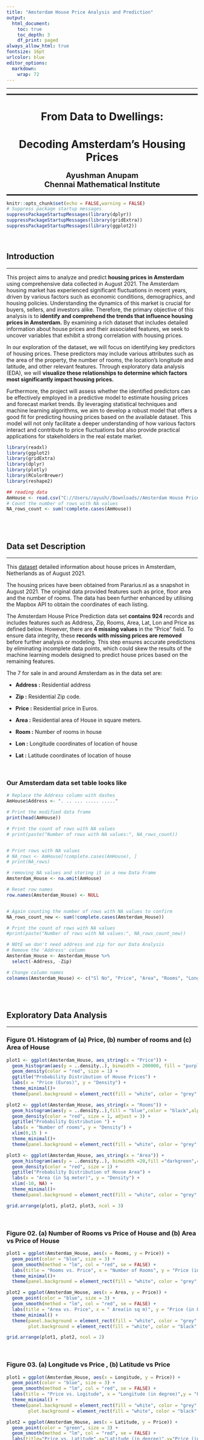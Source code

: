 ---
title: "Amsterdam House Price Analysis and Prediction"
output:
  html_document:
    toc: true
    toc_depth: 3
    df_print: paged
always_allow_html: true
fontsize: 16pt
urlcolor: blue
editor_options:
  markdown:
    wrap: 72
---

<style>
  body {
    margin: 4cm; /* Adjust the margin as needed */
  }
</style>

<hr style="border: 0; height: 1px; background-color: black;">
<hr style="border: 0; height: 3px; background-color: black;">


<center>
# <strong> From Data to Dwellings: <br>
# Decoding Amsterdam's Housing Prices </strong>


<span style="font-size: 15pt;">
 <b>Ayushman Anupam </b> <br>
<b>Chennai Mathematical Institute</b>
</span>
</center>

<hr style="border: 0; height: 3px; background-color: black;">

```{r setup, echo=FALSE}
knitr::opts_chunk$set(echo = FALSE,warning = FALSE)
# Suppress package startup messages
suppressPackageStartupMessages(library(dplyr))
suppressPackageStartupMessages(library(gridExtra))
suppressPackageStartupMessages(library(ggplot2))
```
<br>

## <strong> Introduction </strong>
<hr style="border: 0; height: 2px; background-color: grey;">


This project aims to analyze and predict **housing prices in Amsterdam**
using comprehensive data collected in August 2021. The Amsterdam housing
market has experienced significant fluctuations in recent years, driven
by various factors such as economic conditions, demographics, and
housing policies. Understanding the dynamics of this market is crucial
for buyers, sellers, and investors alike. Therefore, the primary
objective of this analysis is to **identify and comprehend the trends
that influence housing prices in Amsterdam.** By examining a rich
dataset that includes detailed information about house prices and their
associated features, we seek to uncover variables that exhibit a strong
correlation with housing prices.

In our exploration of the dataset, we will focus on identifying key
predictors of housing prices. These predictors may include various
attributes such as the area of the property, the number of rooms, the
location's longitude and latitude, and other relevant features. Through
exploratory data analysis (EDA), we will **visualize these relationships
to determine which factors most significantly impact housing prices.**

Furthermore, the project will assess whether the identified predictors
can be effectively employed in a predictive model to estimate housing
prices and forecast market trends. By leveraging statistical techniques
and machine learning algorithms, we aim to develop a robust model that
offers a good fit for predicting housing prices based on the available
dataset. This model will not only facilitate a deeper understanding of
how various factors interact and contribute to price fluctuations but
also provide practical applications for stakeholders in the real estate
market.



```{r loading required libraries, echo=FALSE, message=FALSE, warning=FALSE}
library(readxl)
library(ggplot2)
library(gridExtra)
library(dplyr)
library(plotly)
library(RColorBrewer)
library(reshape2)
```

```{r load libraries and clean, message=FALSE, warning=FALSE, include=FALSE}

## reading data
AmHouse <- read.csv("C://Users//ayush//Downloads//Amsterdam House Price Ananlysis and prediction//HousingPrices-Amsterdam-August-2021.csv")
# Count the number of rows with NA values
NA_rows_count <- sum(!complete.cases(AmHouse))

```
<br><br>


## <strong> Data set Description </strong>
<hr style="border: 0; height: 2px; background-color: grey;">

This
[dataset](https://www.kaggle.com/datasets/thomasnibb/amsterdam-house-price-prediction/data?select=HousingPrices-Amsterdam-August-2021.csv)
detailed information about house prices in Amsterdam, Netherlands as of
August 2021.

The housing prices have been obtained from Pararius.nl as a snapshot in
August 2021. The original data provided features such as price, floor
area and the number of rooms. The data has been further enhanced by
utilising the Mapbox API to obtain the coordinates of each listing.

The Amsterdam House Price Prediction data set **contains 924** records
and includes features such as Address, Zip, Rooms, Area, Lat, Lon and
Price as defined below. However, there are **4 missing values** in the
"Price" field. To ensure data integrity, these **records with missing
prices are removed** before further analysis or modeling. This step
ensures accurate predictions by eliminating incomplete data points,
which could skew the results of the machine learning models designed to
predict house prices based on the remaining features.

The 7 for sale in and around Amsterdam as in the data set are:

-   **Address :** Residential address

-   **Zip :** Residential Zip code.

-   **Price :** Residential price in Euros.

-   **Area :** Residential area of House in square meters.

-   **Room :** Number of rooms in house

-   **Lon :** Longitude coordinates of location of house

-   **Lat :** Latitude coordinates of location of house


<br>


### <strong> Our Amsterdam data set table looks like </strong>

```{r echo=FALSE, message=FALSE, warning=FALSE, paged.print=FALSE}


# Replace the Address column with dashes
AmHouse$Address <- ". .. ... ..... ....."

# Print the modified data frame
print(head(AmHouse))
```

```{r echo=FALSE, message=FALSE, warning=FALSE, paged.print=FALSE}
# Print the count of rows with NA values
# print(paste("Number of rows with NA values:", NA_rows_count))


# Print rows with NA values
# NA_rows <- AmHouse[!complete.cases(AmHouse), ]
# print(NA_rows)

# removing NA values and storing it in a new Data Frame
Amsterdam_House <- na.omit(AmHouse)

# Reset row names
row.names(Amsterdam_House) <- NULL


# Again counting the number of rows with NA values to confirm 
NA_rows_count_new <- sum(!complete.cases(Amsterdam_House))

# Print the count of rows with NA values
#print(paste("Number of rows with NA values:", NA_rows_count_new))

# NOtE we don't need address and zip for our Data Analysis
# Remove the 'Address' column
Amsterdam_House <- Amsterdam_House %>%
  select(-Address, -Zip)

# Change column names
colnames(Amsterdam_House) <- c("Sl No", "Price", "Area", "Rooms", "Longitude", "Latitude")

```


<br><br>

## <strong> Exploratory Data Analysis </strong>
<hr style="border: 0; height: 2px; background-color: grey;">


### <strong> Figure 01. Histogram of (a) Price, (b) number of rooms and (c) Area of House</strong>

```{r echo=FALSE, fig.height=5, fig.width=12}

plot1 <- ggplot(Amsterdam_House, aes_string(x = "Price")) +
  geom_histogram(aes(y = ..density..), binwidth = 200000, fill = "purple", color = "black", alpha = 0.7) +
  geom_density(color = "red", size = 1) +
  ggtitle("Probability Distribution of House Prices") +
  labs(x = "Price (Euros)", y = "Density") +
  theme_minimal()+
  theme(panel.background = element_rect(fill = "white", color = "grey", size = 2),         plot.background = element_rect(fill = "white", color = "black", size = 2))

plot2 <- ggplot(Amsterdam_House, aes_string(x = "Rooms")) +
  geom_histogram(aes(y = ..density..),fill = "blue",color = "black",alpha= 0.7,bins= 20) +
  geom_density(color = "red", size = 1, adjust = 3) +
  ggtitle("Probability Distribution ") +
  labs(x = "Number of rooms", y = "Density") +
  xlim(0,15 ) + 
  theme_minimal()+
  theme(panel.background = element_rect(fill = "white", color = "grey", size = 2),         plot.background = element_rect(fill = "white", color = "black", size = 2))

plot3 <- ggplot(Amsterdam_House, aes_string(x = "Area")) +
  geom_histogram(aes(y = ..density..), binwidth =20,fill ="darkgreen",color ="black", alpha = 0.7,bins = 50) +
  geom_density(color = "red", size = 1) +
  ggtitle("Probability Distribution of House Area") +
  labs(x = "Area (in Sq meter)", y = "Density") +
  xlim(-10, NA) + 
  theme_minimal()+
  theme(panel.background = element_rect(fill = "white", color = "grey", size = 2),         plot.background = element_rect(fill = "white", color = "black", size = 2))

grid.arrange(plot1, plot2, plot3, ncol = 3)
```

<br>

### <strong> Figure 02. (a) Number of Rooms vs Price of House and (b) Area vs Price of House </strong>

```{r echo=FALSE, message=FALSE, warning=FALSE, paged.print=FALSE, fig.height =5, fig.width=12}
plot1 = ggplot(Amsterdam_House, aes(x = Rooms, y = Price)) +
  geom_point(color = "blue", size = 3) +  
  geom_smooth(method = "lm", col = "red", se = FALSE) +
  labs(title = "Rooms vs. Price", x = "Number of Rooms", y = "Price (in Euros)") + 
  theme_minimal()+
  theme(panel.background = element_rect(fill = "white", color = "grey", size = 2),         plot.background = element_rect(fill = "white", color = "black", size = 2))

plot2 = ggplot(Amsterdam_House, aes(x = Area, y = Price)) +
  geom_point(color = "blue", size = 3) +  
  geom_smooth(method = "lm", col = "red", se = FALSE) + 
  labs(title = "Area vs. Price", x = " Area(in sq m)", y = "Price (in Euros)" ) + 
  theme_minimal() + 
  theme(panel.background = element_rect(fill = "white", color = "grey", size = 2),
        plot.background = element_rect(fill = "white", color = "black", size = 2))

grid.arrange(plot1, plot2, ncol = 2)
```

<br>

### <strong> Figure 03. (a) Longitude vs Price , (b) Latitude vs Price </strong>

```{r echo=FALSE, message=FALSE, warning=FALSE, paged.print=FALSE, fig.height=4, fig.width = 12}
plot1 = ggplot(Amsterdam_House, aes(x = Longitude, y = Price)) +
  geom_point(color = "blue", size = 3) +  
  geom_smooth(method = "lm", col = "red", se = FALSE) + 
  labs(title = "Price vs. Logitude", x = "Longitude (in degree)",y = "Price (in Euros)") +
  theme_minimal() + 
  theme(panel.background = element_rect(fill = "white", color = "grey", size = 2),
        plot.background = element_rect(fill = "white", color = "black", size = 2))

plot2 = ggplot(Amsterdam_House, aes(x = Latitude, y = Price)) +
  geom_point(color = "green", size = 3) +  
  geom_smooth(method = "lm", col = "red", se = FALSE) + 
  labs(title="Price vs. Latitude",x="Latitude (in degree)",y="Price (in Euros)") +
  theme_minimal() + 
  theme(panel.background = element_rect(fill = "white", color = "grey", size = 2),
        plot.background = element_rect(fill = "white", color = "black", size = 2))

grid.arrange(plot1, plot2, ncol = 2)
```

<br>

### <strong> Figure 04. Plots between Area vs Rooms </strong>

```{r echo=FALSE, message=FALSE, warning=FALSE, fig.height=4, fig.width = 12}
plot1 = ggplot(Amsterdam_House, aes(x = Rooms, y = Area)) +
  geom_point(color = "blue", size = 3) +  
  geom_smooth(method = "lm", col = "red", se = FALSE) + 
  labs(title = 'Area vs. Rooms', x = "Number of Rooms", y = "Area ( in sq m)")+
  theme_minimal() + 
  theme(panel.background = element_rect(fill = "white", color = "grey", size = 2),
        plot.background = element_rect(fill = "white", color = "black", size = 2))

plot2 = ggplot(Amsterdam_House, aes(x = as.factor(Rooms), y = Area)) +
  geom_boxplot(fill = 'cyan', color = 'black') +
  labs(title = 'Area vs. Rooms', x = "Number of Rooms", y = "Area ( in sq m)") +
  theme_minimal() + 
  theme(panel.background = element_rect(fill = "white", color = "grey", size = 2),
        plot.background = element_rect(fill = "white", color = "black", size = 2))

grid.arrange(plot1,plot2, ncol = 2)
```

<br>

### <strong> Figure 05. Plot of House Locations(longitude and Latitude), Price and Area </strong>

```{r echo=FALSE, message=FALSE, warning=FALSE, fig.height=8, fig.width=16}
ggplot(Amsterdam_House, aes(x = Longitude, y = Latitude)) +
  geom_point(aes(size = Price, color = Area), alpha = 0.7) +
  scale_color_gradient(low = 'blue', high = 'red') +
  labs(title = 'Plot of House Locations', x = 'Longitude', y = 'Latitude') +
  theme_minimal()+
  theme(
    panel.background = element_rect(fill = "white", color = "grey", size = 2),  
    plot.background = element_rect(fill = "white", color = "black", size = 2))
```

<br>

### <strong> Figure 06. Plot of Rooms vs Area coloured by Price </strong>

```{r echo=FALSE, message=FALSE, warning=FALSE, paged.print=FALSE, fig.height=9, fig.width=16}
ggplot(Amsterdam_House, aes(x = as.factor(Rooms), y = Area, color = Price)) +
  geom_point(size = 4) +
  scale_color_gradient(low = 'yellow', high = 'red') +
  labs(title = 'Area vs. Rooms by Price', x = 'Rooms', y = 'Area') +
  theme_minimal()+
  theme(
    panel.background = element_rect(fill = "white", color = "grey", size = 2),        plot.background = element_rect(fill = "white", color = "black", size = 2))
```

<br>

### <strong>Figure 07. Interactive 3D plot of Area vs Room vs Price</strong>
<div style="border: 2px solid grey; padding: 20px; border-radius: 10px; background-color: #f9f9f9;">
<center>
```{r}
library(plotly)
plot_ly(Amsterdam_House, x = ~Area, y = ~Rooms, z = ~Price, 
        color = ~Price, colors = colorRamp(c("red", "blue", "green"))) %>%
  add_markers(size = 3) %>%
  layout(title = '3D Scatter Plot of Area, Rooms, and Price',
         scene = list(xaxis = list(title = 'Area'),
                      yaxis = list(title = 'Price'),
                      zaxis = list(title = 'Rooms')))
```
</center>
</div>

<br>

### <strong>Figure 08. Interactive 3D plot of Latitude vs Longitude vs Price </strong>
<center>
<div style="border: 2px solid grey; padding: 20px; border-radius: 10px; background-color: #f9f9f9;">
```{r}
library(plotly)
plot_ly(Amsterdam_House, x = ~Latitude, y = ~Longitude, z = ~Price, 
        color = ~Price, colors = colorRamp(c("red", "blue", "green"))) %>%
  add_markers(size = 3) %>%
  layout(title = '3D Scatter Plot of Latitude, Longitude, and Price',
         scene = list(xaxis = list(title = 'Latitude'),
                      yaxis = list(title = 'Longitude'),
                      zaxis = list(title = 'Price')))
```
</div>
</center>

<br>

## <strong>Correlation between Variables</strong>
<hr style="border: 0; height: 2px; background-color: grey;">
<center>
```{r Finding Correlatipn Matrix}

# Compute the correlation matrix for numeric variables
correlation_matrix <- cor(Amsterdam_House[, c("Price", "Area", "Rooms", "Longitude", "Latitude")])
```
</center>

<br>

### <strong> Figure 09. Heat map of correlation between fields of Amsterdam House data set </strong>
<center>
```{r plotting Correloation Heatmap, echo= FALSE, message=FALSE, warning=FALSE}
# Reshape the correlation matrix into long format
cor_melted <- melt(correlation_matrix)

# Convert Var1 and Var2 to character
cor_melted$Var1 <- as.character(cor_melted$Var1)
cor_melted$Var2 <- as.character(cor_melted$Var2)

# Filter to keep only the upper triangle, including the diagonal
cor_melted <- cor_melted[cor_melted$Var2 >= cor_melted$Var1, ]

# Define colors using RdYlBu palette
colors <- brewer.pal(n = 10, name = "RdYlBu")

# Create the heatmap with the specified aesthetics
heatmap_plot <- ggplot(cor_melted, aes(x = Var1, y = Var2, fill = value)) +
  geom_tile(color = "white") +
  scale_fill_gradientn(colors = colors, 
                       values = scales::rescale(c(-1, 0, 1)),  # Rescale for color mapping
                       na.value = "grey") +  # Color for NA values
  geom_text(aes(label = round(value, 2)), color = "black", size = 4) +
  theme_minimal() +
  labs(title = "Correlation Heatmap", x = "Fields", y = "Fields") +
  theme(axis.text.x = element_text( size = 15),  # Adjust text size
        axis.text.y = element_text(size = 15), 
        plot.title = element_text(hjust = 0.5, size = 15),  # Center the title
        axis.title.x = element_blank(),  # Remove x-axis title
        axis.title.y = element_blank()) +  # Remove y-axis title
  scale_x_discrete(position = "top") + # Move x-axis labels to the top
  theme(panel.background = element_rect(fill = "white", color = "grey", size = 2),
    plot.background = element_rect(fill = "white", color = "black", size = 2)) 
# Display the plot
print(heatmap_plot)

```

<br>

###  <strong>Correlation matrix for fields is </strong>

```{r}
print(correlation_matrix)
```
</center>

<br><br>

## <strong>Result </strong>
<hr style="border: 0; height: 2px; background-color: grey;">

The exploratory data analysis (EDA) conducted on the Amsterdam housing dataset provides valuable insights into the factors influencing housing prices. The key findings from the EDA are summarized below:

1.  **Univariate Analysis:**
\vspace{-2mm}
    -   **Price**: Histogram reveals a right-skewed distributed, with
        mean price around € 580,000.
    -   **Area**: Most properties range between 50 and 150 square
        meters.
    -   **Rooms**: Houses with 3 or 4 rooms are most common.
2.  **Bivariate Analysis:**
\vspace{-2mm}
    -   **Rooms vs. Price**: Strong positive correlation i.e, more rooms
        means high house price.
    -   **Area vs. Price**: positive correlation is observed i.e, larger
        homes are more expensive.
    -   **Price vs. Longitude/Latitude**: Weak correlation, but location
        still influences price.
    -   **Rooms vs. Area**: High correlation between room count and
        area.
3.  **Multivariate Analysis:**
\vspace{-2mm}
    -   **Price, Area, and Location**: Geographic location influences
        prices, though area remains a stronger predictor.
    -   **Rooms vs. Area by Price**: Higher-priced houses typically have
        more rooms and larger areas.
    -   **Correlation Heatmap**: Price is most strongly correlated with
        area and rooms, while longitude and latitude have weaker
        effects.

<br><br>

## <strong>Conclusion</strong>
<hr style="border: 0; height: 2px; background-color: grey;">
This project successfully analyzed and predicted housing prices in Amsterdam by examining a comprehensive dataset from August 2021. Through univariate, bivariate, and multivariate data analyses, we identified significant trends and correlations between various predictors such as area, number of rooms, and geographic location.

-   **Rooms and Area vs Price**: House price is strongly positvely
    influenced by area and the number of rooms, as seen in the various
    bivariate and multivariate plots. so, in prediction it will get more
    weight.

-   **Latitude and Longitude vs Price**: longitude and latitude, also
    affects house prices, though not as strongly as the size of the
    home. So, they will play a role in prediction but will have less
    weight.

-   **Correlation of Variables**: The correlation heatmap and pair plots
    reinforce the findings that area and room count are the strongest
    predictors of price, with location playing a secondary role.

    The strong positive correlation between the `Area` and `Price`, as
    well as the moderate correlation with `Rooms`, indicates that a
    linear relationship may exist between these variables and house
    prices. This suggests that a linear regression model could provide a
    solid baseline for predictions. Also, other predictors identified
    during the EDA , such as `Longitude` and `Latitude`, can be included
    as independent variables in the linear model. These features have
    shown significant relationships with house prices and are likely to
    contribute meaningfully to the model's accuracy.
    
    
    
    
<hr style="border: 0; height: 3px; background-color: black;">
<hr style="border: 0; height: 1px; background-color: black;">